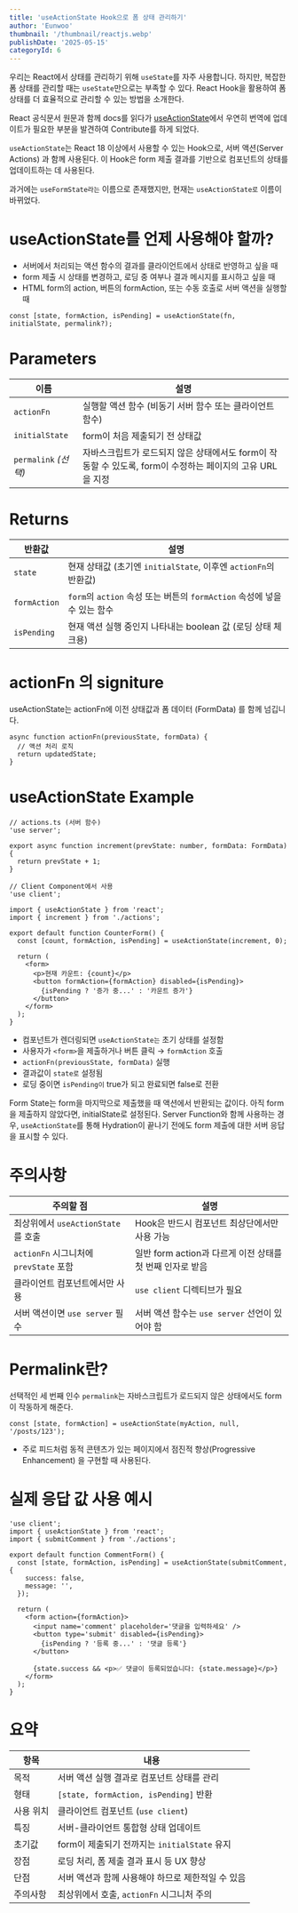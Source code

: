 ```yaml
---
title: 'useActionState Hook으로 폼 상태 관리하기'
author: 'Eunwoo'
thumbnail: '/thumbnail/reactjs.webp'
publishDate: '2025-05-15'
categoryId: 6
---
```


우리는 React에서 상태를 관리하기 위해 `useState`를 자주 사용합니다. 하지만, 복잡한 폼 상태를 관리할 때는 `useState`만으로는 부족할 수 있다.
React Hook을 활용하여 폼 상태를 더 효율적으로 관리할 수 있는 방법을 소개한다.

React 공식문서 원문과 함께 docs를 읽다가 [useActionState](https://github.com/reactjs/ko.react.dev/pull/1194)에서 우연히 번역에 업데이트가 필요한 부분을 발견하여 Contribute를 하게 되었다.

`useActionState`는 React 18 이상에서 사용할 수 있는 Hook으로, 서버 액션(Server Actions) 과 함께 사용된다.
이 Hook은 form 제출 결과를 기반으로 컴포넌트의 상태를 업데이트하는 데 사용된다.

과거에는 `useFormState라는` 이름으로 존재했지만, 현재는 `useActionState로` 이름이 바뀌었다.

# useActionState를 언제 사용해야 할까?

- 서버에서 처리되는 액션 함수의 결과를 클라이언트에서 상태로 반영하고 싶을 때
- form 제출 시 상태를 변경하고, 로딩 중 여부나 결과 메시지를 표시하고 싶을 때
- HTML form의 action, 버튼의 formAction, 또는 수동 호출로 서버 액션을 실행할 때

```tsx
const [state, formAction, isPending] = useActionState(fn, initialState, permalink?);
```

# Parameters

| 이름                 | 설명                                                                                                      |
| -------------------- | --------------------------------------------------------------------------------------------------------- |
| `actionFn`           | 실행할 액션 함수 (비동기 서버 함수 또는 클라이언트 함수)                                                  |
| `initialState`       | form이 처음 제출되기 전 상태값                                                                            |
| `permalink` _(선택)_ | 자바스크립트가 로드되지 않은 상태에서도 form이 작동할 수 있도록, form이 수정하는 페이지의 고유 URL을 지정 |

# Returns

| 반환값       | 설명                                                                     |
| ------------ | ------------------------------------------------------------------------ |
| `state`      | 현재 상태값 (초기엔 `initialState`, 이후엔 `actionFn`의 반환값)          |
| `formAction` | `form`의 `action` 속성 또는 버튼의 `formAction` 속성에 넣을 수 있는 함수 |
| `isPending`  | 현재 액션 실행 중인지 나타내는 boolean 값 (로딩 상태 체크용)             |

# actionFn 의 signiture

useActionState는 actionFn에 이전 상태값과 폼 데이터 (FormData) 를 함께 넘깁니다.

```tsx
async function actionFn(previousState, formData) {
  // 액션 처리 로직
  return updatedState;
}
```

# useActionState Example

```tsx
// actions.ts (서버 함수)
'use server';

export async function increment(prevState: number, formData: FormData) {
  return prevState + 1;
}
```

```tsx
// Client Component에서 사용
'use client';

import { useActionState } from 'react';
import { increment } from './actions';

export default function CounterForm() {
  const [count, formAction, isPending] = useActionState(increment, 0);

  return (
    <form>
      <p>현재 카운트: {count}</p>
      <button formAction={formAction} disabled={isPending}>
        {isPending ? '증가 중...' : '카운트 증가'}
      </button>
    </form>
  );
}
```

- 컴포넌트가 렌더링되면 `useActionState는` 초기 상태를 설정함
- 사용자가 `<form>`을 제출하거나 버튼 클릭 → `formAction` 호출
- `actionFn(previousState, formData)` 실행
- 결과값이 `state로` 설정됨
- 로딩 중이면 `isPending이` true가 되고 완료되면 false로 전환

Form State는 form을 마지막으로 제출했을 때 액션에서 반환되는 값이다. 아직 form을 제출하지 않았다면, initialState로 설정된다.
Server Function와 함께 사용하는 경우, `useActionState`를 통해 Hydration이 끝나기 전에도 form 제출에 대한 서버 응답을 표시할 수 있다.

# 주의사항

| 주의할 점                              | 설명                                                      |
| -------------------------------------- | --------------------------------------------------------- |
| 최상위에서 `useActionState`를 호출     | Hook은 반드시 컴포넌트 최상단에서만 사용 가능             |
| `actionFn` 시그니처에 `prevState` 포함 | 일반 form action과 다르게 이전 상태를 첫 번째 인자로 받음 |
| 클라이언트 컴포넌트에서만 사용         | `use client` 디렉티브가 필요                              |
| 서버 액션이면 `use server` 필수        | 서버 액션 함수는 `use server` 선언이 있어야 함            |

# Permalink란?

선택적인 세 번째 인수 `permalink`는 자바스크립트가 로드되지 않은 상태에서도 form이 작동하게 해준다.

```tsx
const [state, formAction] = useActionState(myAction, null, '/posts/123');
```

- 주로 피드처럼 동적 콘텐츠가 있는 페이지에서 점진적 향상(Progressive Enhancement) 을 구현할 때 사용된다.

# 실제 응답 값 사용 예시

```tsx
'use client';
import { useActionState } from 'react';
import { submitComment } from './actions';

export default function CommentForm() {
  const [state, formAction, isPending] = useActionState(submitComment, {
    success: false,
    message: '',
  });

  return (
    <form action={formAction}>
      <input name='comment' placeholder='댓글을 입력하세요' />
      <button type='submit' disabled={isPending}>
        {isPending ? '등록 중...' : '댓글 등록'}
      </button>

      {state.success && <p>✅ 댓글이 등록되었습니다: {state.message}</p>}
    </form>
  );
}
```

# 요약

| 항목      | 내용                                              |
| --------- | ------------------------------------------------- |
| 목적      | 서버 액션 실행 결과로 컴포넌트 상태를 관리        |
| 형태      | `[state, formAction, isPending]` 반환             |
| 사용 위치 | 클라이언트 컴포넌트 (`use client`)                |
| 특징      | 서버-클라이언트 통합형 상태 업데이트              |
| 초기값    | form이 제출되기 전까지는 `initialState` 유지      |
| 장점      | 로딩 처리, 폼 제출 결과 표시 등 UX 향상           |
| 단점      | 서버 액션과 함께 사용해야 하므로 제한적일 수 있음 |
| 주의사항  | 최상위에서 호출, `actionFn` 시그니처 주의         |

